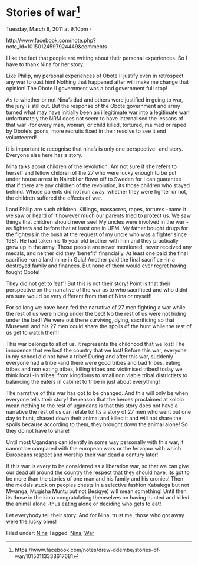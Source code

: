 # Stories of war^[https://www.facebook.com/notes/drew-ddembe/stories-of-war/10150113338617681]

Tuesday, March 8, 2011 at 9:10pm ·


http://www.facebook.com/note.php?note_id=10150124597924449&comments

I like the fact that people are writing about their personal experiences. So I have to thank Nina for her story.

Like Philip, my personal experiences of Obote II justify even in retrospect any war to oust him! Nothing that happened after will make me change that opinion! The Obote II government was a bad government full stop!

As to whether or not Nina's dad and others were justified in going to war, the jury is still out. But the response of the Obote government and army turned what may have initially been an illegitimate war into a legitimate war! unfortunately the NRM does not seem to have internalised the lessons of that war -for every man, woman, or child killed, tortured, maimed or raped by Obote's goons, more recruits fixed in their resolve to see it end volunteered!

it is important to recognise that nina's is only one perspective -and story. Everyone else here has a story.

Nina talks about children of the revolution. Am not sure if she refers to herself and fellow children of the 27 who were lucky enough to be put under house arrest in Nairobi or flown off to Sweden for I can guarantee that if there are any children of the revolution, its those children who stayed behind. Whose parents did not run away. whether they were fighter or not, the children suffered the effects of war.

I and Philip are such children. Killings, massacres, rapes, tortures -name it we saw or heard of it however much our parents tried to protect us. We saw things that children should never see! My uncles were involved in the war -as fighters and before that at least one in UPM. My father bought drugs for the fighters in the bush at the request of my uncle who was a fighter since 1981. He had taken his 15 year old brother with him and they practically grew up in the army. Those people are never mentioned, never received any medals, and neither did they 'benefit" financially. At least one paid the final sacrifice -on a land mine in Gulu! Another paid the final sacrifice -in a destroyed family and finances. But none of them would ever regret having fought Obote!

They did not get to 'eat"! But this is not their story! Point is that their perspective on the narrative of the war as to who sacrificed and who didnt am sure would be very different from that of Nina or myself!

For so long we have been fed the narrative of 27 men fighting a war while the rest of us were hiding under the bed! No the rest of us were not hiding under the bed! We were out there surviving, dying, sacrificing so that Museveni and his 27 men could share the spoils of the hunt while the rest of us get to watch them!

This war belongs to all of us. It represents the childhood that we lost! The innocence that we lost! the country that we lost! Before this war, everyone in my school did not have a tribe! During and after this war, suddenly everyone had a tribe -and there were good tribes and bad tribes, eating tribes and non eating tribes, killing tribes and victimised tribes! today we think local -in tribes! from kingdoms to small non viable tribal districtlets to balancing the eaters in cabinet to tribe in just about everything!

The narrative of this war has got to be changed. And this will only be when everyone tells their story! the reason that the heroes proclaimed at kololo mean nothing to the rest of ugandans is that this story does not have a narrative the rest of us can relate to! Its a story of 27 men who went out one day to hunt, chased down their animal and killed it and will not share the spoils because according to them, they brought down the animal alone! So they do not have to share!

Until most Ugandans can identify in some way personally with this war, it cannot be compared with the european wars or the fervopur with which Europeans respect and worship their war dead a century later!

If this war is every to be considered as a liberation war, so that we can give our dead all around the country the respect that they should have, its got to be more than the stories of one man and his family and his cronies! Then the medals stuck on peoples chests in a selective fashion Kabalega but not Mwanga, Mugisha Muntu but not Besigye) will mean something! Until then its those in the kintu congratulating themselves on having hunted and killed the animal alone -thus eating alone or deciding who gets to eat!

Let everybody tell their story. And for Nina, trust me, those who got away were the lucky ones!

  
Filed under: [Nina](http://ddembe.wordpress.com/category/nina/) Tagged: [Nina](http://ddembe.wordpress.com/tag/nina/), [War](http://ddembe.wordpress.com/tag/war/)
